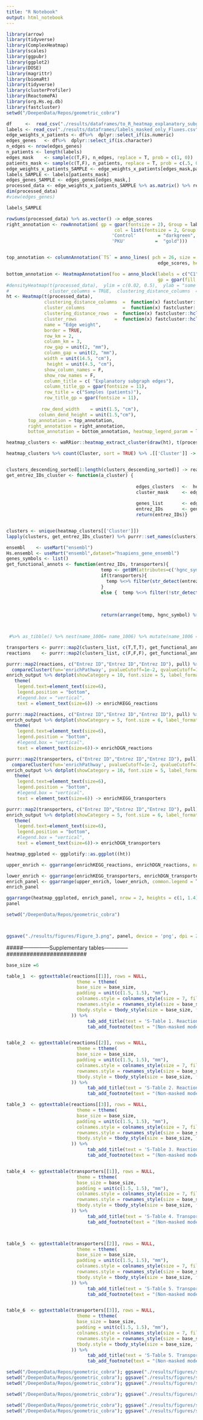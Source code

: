 ```yaml
---
title: "R Notebook"
output: html_notebook
---
```




```r
library(arrow)
library(tidyverse)
library(ComplexHeatmap) 
library(scales)
library(ggpubr)
library(ggplot2)
library(DOSE)
library(magrittr)
library(biomaRt)
library(tidyverse)
library(clusterProfiler)
library(ReactomePA)
library(org.Hs.eg.db)
library(fastcluster)
setwd("/DeepenData/Repos/geometric_cobra")

df     <-  read_csv("./results/dataframes/to_R_heatmap_explanatory_subgraph_MASKED_GCN_Fluxes.csv") %>% dplyr::select(-c("...1")) #to_R_heatmap_explanatory_subgraph_masked_NONflux.csv #to_R_heatmap_explanatory_subgraph_masked_FLUX.csv
labels <- read_csv("./results/dataframes/labels_masked_only_Fluxes.csv")  %>%  dplyr::select(-c("...1")) %>% .[[1]] #test_labels_masked_NONflux.csv  #test_labels_masked_FLUX.csv
edge_weights_x_patients <- df%>%  dplyr::select_if(is.numeric)
edges_genes   <- df%>%  dplyr::select_if(is.character)
n_edges <- nrow(edges_genes)
n_patients <- length(labels)
edges_mask    <- sample(c(T,F), n_edges, replace = T, prob = c(1, 0))
patients_mask <- sample(c(T,F), n_patients, replace = T, prob = c(.5, 0.5))
edge_weights_x_patients_SAMPLE <- edge_weights_x_patients[edges_mask,patients_mask]
labels_SAMPLE <- labels[patients_mask]
edges_genes_SAMPLE <- edges_genes[edges_mask,]
processed_data <- edge_weights_x_patients_SAMPLE %>% as.matrix() %>% rescale
dim(processed_data)
#view(edges_genes)
```
```r
labels_SAMPLE

```


```r
rowSums(processed_data) %>% as.vector() -> edge_scores
right_annotation <- rowAnnotation( gp = gpar(fontsize = 2), Group = labels_SAMPLE,
                                        col = list(fontsize = 2, Group = c(
                                       'Control'        = "darkgreen",
                                       'PKU'           =  "gold"))) 


top_annotation <- columnAnnotation(`TS` = anno_lines( pch = 26, size = unit(5, "mm"), gp = gpar(col = 'red4'),
                                                        edge_scores, height = unit(1.5, "cm")))

bottom_annotation <- HeatmapAnnotation(foo = anno_block(labels = c("C1", "C2", "C3"),labels_gp = gpar(col = "darkslategray", fontsize = 9),
                                                        gp = gpar(fill = c("azure2","azure2","azure2","azure2"))))
#densityHeatmap(t(processed_data),  ylim = c(0.02, 0.5),  ylab = "some values", show_quantiles = F, mc.cores =20, cores = 20,
#               cluster_columns = TRUE,  clustering_distance_columns  =  function(x) fastcluster::hclust(dist(x), "euclidean"))  %v%
ht <- Heatmap(t(processed_data),
              clustering_distance_columns  =  function(x) fastcluster::hclust(dist(x), "cosine"),
              cluster_columns              =  function(x) fastcluster::hclust(dist(x), "centroid"),
              clustering_distance_rows  =  function(x) fastcluster::hclust(dist(x), "cosine"),
              cluster_rows              =  function(x) fastcluster::hclust(dist(x), "centroid"),
              name = "Edge weight",
              border = TRUE,
              row_km = 2, 
              column_km = 3,  
              row_gap = unit(2, "mm"),
              column_gap = unit(2, "mm"),
              width = unit(14.5, "cm"),
               height = unit(4.5, "cm"),
              show_column_names = F, 
              show_row_names = F,
              column_title = c( "Explanatory subgraph edges"),
              column_title_gp = gpar(fontsize = 11),
              row_title = c("Samples (patients)"),
              row_title_gp = gpar(fontsize = 11),
              
             row_dend_width    = unit(1.5, "cm"),
            column_dend_height = unit(1.5,"cm"),
        top_annotation = top_annotation,
        right_annotation = right_annotation,
        bottom_annotation = bottom_annotation, heatmap_legend_param = list(direction = "horizontal"))

heatmap_clusters <- waRRior::heatmap_extract_cluster(draw(ht), t(processed_data),  which = "column")
```



```r
heatmap_clusters %>% count(Cluster, sort = TRUE) %>% .[['Cluster']] -> clusters_descending_sorted


clusters_descending_sorted[1:length(clusters_descending_sorted)] -> real_clusters
get_entrez_IDs_cluster <- function(a_cluster) {
  
                                                edges_clusters   <-  heatmap_clusters[['Cluster']]
                                                cluster_mask     <- edges_clusters ==a_cluster
                                                
                                                genes_list       <- edges_genes_SAMPLE$genes[cluster_mask] %>% str_extract_all('\\d+(?=\\.)')
                                                entrez_IDs       <- genes_list%>% unlist() %>% unique()
                                                return(entrez_IDs)}


clusters <- unique(heatmap_clusters[['Cluster']])
lapply(clusters, get_entrez_IDs_cluster) %>% purrr::set_names(clusters) %>% .[real_clusters]  -> clusters_list # %>% purrr::set_names(c("C1", "C3", "C4")) -> clusters_list

```



```r
ensembl    <- useMart("ensembl")
Hs.ensembl <- useMart("ensembl",dataset="hsapiens_gene_ensembl")
genes_symbols <- list()
get_functional_annots <- function(entrez_IDs, transporters){
                                   temp <- getBM(attributes=c('hgnc_symbol',"entrezgene_id", 'entrezgene_description'),filters ='entrezgene_id',values =entrez_IDs, mart = Hs.ensembl)
                                   if(transporters){
                                     temp %<>% filter(str_detect(entrezgene_description,regex( '(solute.+?carrier)|transporter', ignore_case = T))) 
                                   }
                                   else {  temp %<>% filter(!str_detect(entrezgene_description,regex( '(solute.+?carrier)|transporter', ignore_case = T))) }
                                   
                                   
                                   
                                   return(arrange(temp, hgnc_symbol) %>% purrr::set_names(c("Symbol", "Entrez ID", "Description")))}



 #%>% as_tibble() %>% nest(name_1006= name_1006) %>% mutate(name_1006 = name_1006) -> nested_df

transporters <- purrr::map2(clusters_list, c(T,T,T), get_functional_annots)
reactions    <- purrr::map2(clusters_list, c(F,F,F), get_functional_annots)
```




```r
purrr::map2(reactions, c("Entrez ID","Entrez ID","Entrez ID"), pull) %>% 
  compareCluster(fun='enrichPathway', pvalueCutoff=1e-2, qvalueCutoff=1e-2)-> enrich_output
enrich_output %>% dotplot(showCategory = 10, font.size = 5, label_format =90)+
   theme( 
    legend.text=element_text(size=6),
    legend.position = "bottom",
    #legend.box = "vertical",
    text = element_text(size=6)) -> enrichKEGG_reactions
```




```r
purrr::map2(reactions, c("Entrez ID","Entrez ID","Entrez ID"), pull) %>% compareCluster(fun='enrichDGN', pvalueCutoff=5e-2,  qvalueCutoff=5e-2)-> enrich_output
enrich_output %>% dotplot(showCategory = 5, font.size = 6, label_format =80)+
   theme( 
    legend.text=element_text(size=6),
    legend.position = "bottom",
    #legend.box = "vertical",
    text = element_text(size=6))-> enrichDGN_reactions
```

```r


purrr::map2(transporters, c("Entrez ID","Entrez ID","Entrez ID"), pull) %>% 
  compareCluster(fun='enrichPathway', pvalueCutoff=1e-2, qvalueCutoff=1e-2)-> enrich_output
enrich_output %>% dotplot(showCategory = 10, font.size = 5, label_format =50)+
   theme( 
    legend.text=element_text(size=6),
    legend.position = "bottom",
    #legend.box = "vertical",
    text = element_text(size=6)) -> enrichKEGG_transporters
```
```r
purrr::map2(transporters, c("Entrez ID","Entrez ID","Entrez ID"), pull) %>% compareCluster(fun='enrichDGN', pvalueCutoff=5e-2,  qvalueCutoff=5e-2)-> enrich_output
enrich_output %>% dotplot(showCategory = 5, font.size = 6, label_format =40)+
   theme( 
    legend.text=element_text(size=6),
    legend.position = "bottom",
    #legend.box = "vertical",
    text = element_text(size=6))-> enrichDGN_transporters

```
```r
heatmap_ggploted <- ggplotify::as.ggplot((ht))
```
```r
upper_enrich <- ggarrange(enrichKEGG_reactions, enrichDGN_reactions, nrow = 1, common.legend = T, labels = c("b","c")) %>% annotate_figure(left = text_grob("Reaction-related edges", color = "black", rot = 90, face = "bold"))

lower_enrich <- ggarrange(enrichKEGG_transporters, enrichDGN_transporters, nrow = 1, common.legend = T, labels = c("d","e")) %>% annotate_figure(left = text_grob("Transport-related edges", color = "black", rot = 90, face = "bold"))
enrich_panel <- ggarrange(upper_enrich, lower_enrich, common.legend = T, nrow = 2, heights = c(1.5,1))
enrich_panel
```


```r
ggarrange(heatmap_ggploted, enrich_panel, nrow = 2, heights = c(1, 1.4), labels = c("a", "")) -> panel
panel
```

```r
setwd("/DeepenData/Repos/geometric_cobra")



ggsave("./results/figures/Figure_3.png", panel, device = 'png', dpi = 200, bg = "white", width = 8, height =9 )
```


#####---------------Supplementary tables--------------########################



```r



base_size =6

table_1  <- ggtexttable(reactions[[1]], rows = NULL,
                          theme = ttheme(
                          base_size = base_size,
                          padding = unit(c(1.5, 1.5), "mm"),
                          colnames.style = colnames_style(size = 7, fill = "#8cc257", color = "white"),
                          rownames.style = rownames_style(size = base_size),
                          tbody.style = tbody_style(size = base_size, fill = c("#e8f3de", "#d3e8bb"))
                        )) %>%
                              tab_add_title(text = 'S-Table 1. Reaction-associated genes (Cluster 1).', face = "bold", size = 6, padding = unit(.3, "line"), hjust = 0) %>%
                              tab_add_footnote(text = "(Non-masked model)", size = 8, face = "italic",  padding = unit(.5, "line"))


table_2  <- ggtexttable(reactions[[2]], rows = NULL,
                          theme = ttheme(
                          base_size = base_size,
                          padding = unit(c(1.5, 1.5), "mm"),
                          colnames.style = colnames_style(size = 7, fill = "#8cc257", color = "white"),
                          rownames.style = rownames_style(size = base_size),
                          tbody.style = tbody_style(size = base_size, fill = c("#e8f3de", "#d3e8bb"))
                        )) %>%
                              tab_add_title(text = 'S-Table 2. Reaction-associated genes (Cluster 2).', face = "bold", size = 6, padding = unit(.3, "line"), hjust = 0) %>%
                              tab_add_footnote(text = "(Non-masked model)", size = 8, face = "italic",  padding = unit(.5, "line"))

table_3  <- ggtexttable(reactions[[3]], rows = NULL,
                          theme = ttheme(
                          base_size = base_size,
                          padding = unit(c(1.5, 1.5), "mm"),
                          colnames.style = colnames_style(size = 7, fill = "#8cc257", color = "white"),
                          rownames.style = rownames_style(size = base_size),
                          tbody.style = tbody_style(size = base_size, fill = c("#e8f3de", "#d3e8bb"))
                        )) %>%
                              tab_add_title(text = 'S-Table 3. Reaction-associated genes (Cluster 3).', face = "bold", size = 6, padding = unit(.3, "line"), hjust = 0) %>%
                              tab_add_footnote(text = "(Non-masked model)", size = 8, face = "italic",  padding = unit(.5, "line"))


table_4  <- ggtexttable(transporters[[1]], rows = NULL,
                          theme = ttheme(
                          base_size = base_size,
                          padding = unit(c(1.5, 1.5), "mm"),
                          colnames.style = colnames_style(size = 7, fill = "#8cc257", color = "white"),
                          rownames.style = rownames_style(size = base_size),
                          tbody.style = tbody_style(size = base_size, fill = c("#e8f3de", "#d3e8bb"))
                        )) %>%
                              tab_add_title(text = 'S-Table 4. Transport-associated genes (Cluster 1).', face = "bold", size = 6, padding = unit(.3, "line"), hjust = 0) %>%
                              tab_add_footnote(text = "(Non-masked model)", size = 8, face = "italic",  padding = unit(.5, "line"))



table_5  <- ggtexttable(transporters[[2]], rows = NULL,
                          theme = ttheme(
                          base_size = base_size,
                          padding = unit(c(1.5, 1.5), "mm"),
                          colnames.style = colnames_style(size = 7, fill = "#8cc257", color = "white"),
                          rownames.style = rownames_style(size = base_size),
                          tbody.style = tbody_style(size = base_size, fill = c("#e8f3de", "#d3e8bb"))
                        )) %>%
                              tab_add_title(text = 'S-Table 5. Transport-associated genes (Cluster 2).', face = "bold", size = 6, padding = unit(.3, "line"), hjust = 0) %>%
                              tab_add_footnote(text = "(Non-masked model)", size = 8, face = "italic",  padding = unit(.5, "line"))


table_6  <- ggtexttable(transporters[[3]], rows = NULL,
                          theme = ttheme(
                          base_size = base_size,
                          padding = unit(c(1.5, 1.5), "mm"),
                          colnames.style = colnames_style(size = 7, fill = "#8cc257", color = "white"),
                          rownames.style = rownames_style(size = base_size),
                          tbody.style = tbody_style(size = base_size, fill = c("#e8f3de", "#d3e8bb"))
                        )) %>%
                              tab_add_title(text = 'S-Table 5. Transport-associated genes (Cluster 3).', face = "bold", size = 6, padding = unit(.3, "line"), hjust = 0) %>%
                              tab_add_footnote(text = "(Non-masked model)", size = 8, face = "italic",  padding = unit(.5, "line"))

setwd("/DeepenData/Repos/geometric_cobra"); ggsave("./results/figures/supplementary/table_1_NonMasked.png", table_1, dpi = 300, width = 3, height = 3.2,bg = "white")
setwd("/DeepenData/Repos/geometric_cobra"); ggsave("./results/figures/supplementary/table_2_NonMasked.png", table_2, dpi = 200, width = 3, height = .8,bg = "white")
setwd("/DeepenData/Repos/geometric_cobra"); ggsave("./results/figures/supplementary/table_3_NonMasked.png", table_3, dpi = 300, width = 3, height = 1.6,bg = "white")

setwd("/DeepenData/Repos/geometric_cobra"); ggsave("./results/figures/supplementary/table_4_NonMasked.png", table_4, dpi = 200, width = 3, height = 2.6,bg = "white")

setwd("/DeepenData/Repos/geometric_cobra"); ggsave("./results/figures/supplementary/table_5_NonMasked.png", table_5, dpi = 200, width = 3, height = 2.5,bg = "white")
setwd("/DeepenData/Repos/geometric_cobra"); ggsave("./results/figures/supplementary/table_6_NonMasked.png", table_6, dpi = 200, width = 3, height = 1.5,bg = "white")

```









